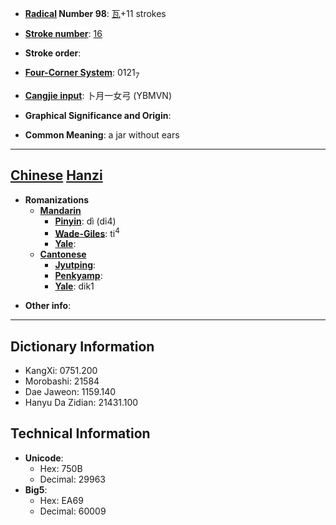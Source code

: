 * '''[[Wiktionary:Chinese radical index| Radical]] Number 98''': [[Wiktionary:Chinese radical index 瓦|瓦]]+11 strokes

* '''[[Wiktionary:Chinese total strokes index|Stroke number]]''': [[Wiktionary:Chinese total strokes index 16|16]]

* '''Stroke order''': 

* '''[[Wiktionary:Chinese four corner index|Four-Corner System]]''': 0121<sub>7</sub>

* '''[[Wiktionary:Chinese Cangjie index|Cangjie input]]''': 卜月一女弓 (YBMVN)

* '''Graphical Significance and Origin''': 

* '''Common Meaning''': a jar without ears

----

== [[Chinese]] [[Hanzi]] ==

* '''Romanizations'''
** '''[[Mandarin]]'''
*** '''[[Pinyin]]''': dì (di4)
*** '''[[Wade-Giles]]''': ti<sup>4</sup>
*** '''[[Yale]]''': 
** '''[[Cantonese]]'''
*** '''[[Jyutping]]''':
*** '''[[Penkyamp]]''': 
*** '''[[Yale]]''': dik1

* '''Other info''': 

----

== Dictionary Information ==

* KangXi: 0751.200
* Morobashi: 21584
* Dae Jaweon: 1159.140
* Hanyu Da Zidian: 21431.100

== Technical Information ==

* '''Unicode''':
** Hex: 750B
** Decimal: 29963
* '''Big5''':
** Hex: EA69
** Decimal: 60009